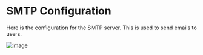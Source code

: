 # SMTP Configuration

Here is the configuration for the SMTP server. This is used to send emails to users.

[![image](https://www.linkpicture.com/q/Web-capture_5-3-2023_155841_aiimage.abndevs.net.jpeg)](https://www.linkpicture.com/view.php?img=LPic64046836529a81074926932)